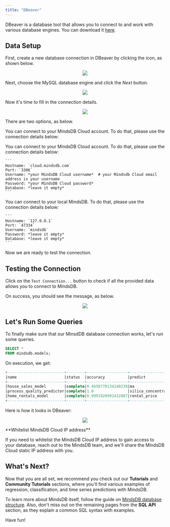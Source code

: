 ```yaml
---
title: "DBeaver"
---
```


DBeaver is a database tool that allows you to connect to and work with
various database engines. You can download it [here](https://dbeaver.io/).

## Data Setup

First, create a new database connection in DBeaver by clicking the icon, as
shown below.

<p align="center">
  <img src="/assets/sql/dbeaver_1.png" />
</p>

Next, choose the MySQL database engine and click the _Next_ button.

<p align="center">
  <img src="/assets/sql/dbeaver_2.png" />
</p>

Now it's time to fill in the connection details.

<p align="center">
  <img src="/assets/sql/dbeaver_3.png" />
</p>

There are two options, as below.

You can connect to your MindsDB Cloud account. To do that, please use the
connection details below:

<Tabs>
  <Tab title="Connecting to MindsDB Cloud account">
    You can connect to your MindsDB Cloud account. To do that, please use the connection details below:

    ```
    Hostname: `cloud.mindsdb.com`
    Port: `3306`
    Username: *your MindsDB Cloud username*  # your Mindsdb Cloud email address is your username
    Password: *your MindsDB Cloud password*
    Database: *leave it empty*
    ```

  </Tab>
  <Tab title="Connecting to local MindsDB">
    You can connect to your local MindsDB. To do that, please use the connection details below:
    
    ```
    Hostname: `127.0.0.1`
    Port: `47334`
    Username: `mindsdb`
    Password: *leave it empty*
    Database: *leave it empty*
    ```
  </Tab>

</Tabs>

Now we are ready to test the connection.

## Testing the Connection

Click on the `Test Connection...` button to check if all the provided data
allows you to connect to MindsDB.

On success, you should see the message, as below.

<p align="center">
  <img src="/assets/sql/dbeaver_4.png" />
</p>

## Let's Run Some Queries

To finally make sure that our MinsdDB database connection works, let's run some
queries.

```sql
SELECT *
FROM mindsdb.models;
```

On execution, we get:

```sql
+-------------------------+--------+------------------+------------------+-------------+---------------+-----+-----------------+----------------+
|name                     |status  |accuracy          |predict           |update_status|mindsdb_version|error|select_data_query|training_options|
+-------------------------+--------+------------------+------------------+-------------+---------------+-----+-----------------+----------------+
|house_sales_model        |complete|0.4658770134240238|ma                |up_to_date   |22.7.5.1       |     |                 |                |
|process_quality_predictor|complete|1.0               |silica_concentrate|up_to_date   |22.7.5.1       |     |                 |                |
|home_rentals_model       |complete|0.9991920992432087|rental_price      |up_to_date   |22.7.4.0       |     |                 |                |
+-------------------------+--------+------------------+------------------+-------------+---------------+-----+-----------------+----------------+
```

Here is how it looks in DBeaver:

<p align="center">
  <img src="/assets/sql/dbeaver_5.png" />
</p>

<Tip>
**Whitelist MindsDB Cloud IP address**

If you need to whitelist the MindsDB Cloud IP address to gain access to your
database, reach out to the MindsDB team, and we'll share the MindsDB Cloud
static IP address with you.

</Tip>

## What's Next?

Now that you are all set, we recommend you check out our **Tutorials** and
**Community Tutorials** sections, where you'll find various examples of
regression, classification, and time series predictions with MindsDB.

To learn more about MindsDB itself, follow the guide on
[MindsDB database structure](/sql/table-structure/). Also, don't miss out on the
remaining pages from the **SQL API** section, as they explain a common SQL
syntax with examples.

Have fun!
